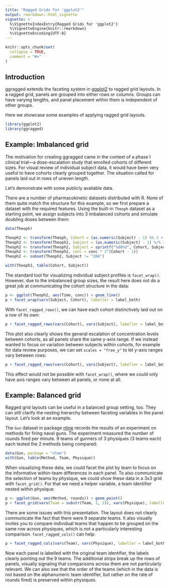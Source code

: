 ```yaml
---
title: "Ragged Grids for 'ggplot2'"
output: rmarkdown::html_vignette
vignette: >
  %\VignetteIndexEntry{Ragged Grids for 'ggplot2'}
  %\VignetteEngine{knitr::rmarkdown}
  %\VignetteEncoding{UTF-8}
---
```


```r
knitr::opts_chunk$set(
  collapse = TRUE,
  comment = "#>"
)
```

## Introduction

ggragged extends the faceting system in [ggplot2](https://cran.r-project.org/package=ggplot2)
to ragged grid layouts. In a ragged grid, panels are grouped into either rows or columns.
Groups can have varying lengths, and panel placement within them is independent of other
groups.

Here we showcase some examples of applying ragged grid layouts.

```r
library(ggplot2)
library(ggragged)
```

## Example: Imbalanced grid

The motivation for creating ggragged came in the context of a phase I clinical
trial---a dose-escalation study that enrolled cohorts of different sizes.
For visual review of individual subject data, it would have been very useful to have
cohorts clearly grouped together. The situation called for panels laid out in rows of
uneven length.

Let's demonstrate with some publicly available data.

There are a number of pharmacokinetic datasets distributed with R. None of them quite
match the structure for this example, so we first prepare a dataset with
the required features. Using the built-in `Theoph` dataset as a starting point,
we assign subjects into 3 imbalanced cohorts and simulate doubling doses between them:

```r
data(Theoph)

Theoph2 <- transform(Theoph, Cohort = (as.numeric(Subject) - 1) %% 3 + 1)
Theoph2 <- transform(Theoph2, Subject = (as.numeric(Subject) - 1) %/% 3 + 1)
Theoph2 <- transform(Theoph2, Subject = sprintf("%d0%d", Cohort, Subject))
Theoph2 <- transform(Theoph2, conc = conc * 2^(Cohort - 1))
Theoph2 <- subset(Theoph2, Subject != "204")

with(Theoph2, table(Cohort, Subject))
```

The standard tool for visualizing individual subject profiles is `facet_wrap()`.
However, due to the imbalanced group sizes, the result here does not do a great
job at communicating the cohort structure in the data:

```r
p <- ggplot(Theoph2, aes(Time, conc)) + geom_line()
p + facet_wrap(vars(Subject, Cohort), labeller = label_both)
```

With `facet_ragged_rows()`, we can have each cohort distinctively laid out
on a row of its own:

```r
p + facet_ragged_rows(vars(Cohort), vars(Subject), labeller = label_both)
```

This plot also clearly shows the general escalation of concentration levels between
cohorts, as all panels share the same y-axis range. If we instead wanted to focus
on variation between subjects within cohorts, for example for data review purposes,
we can set `scales = "free_y"` to let y-axis ranges vary between rows:

```r
p + facet_ragged_rows(vars(Cohort), vars(Subject), labeller = label_both, scales = "free_y")
```

This effect would not be possible with `facet_wrap()`, where we could only have
axis ranges vary between all panels, or none at all.

## Example: Balanced grid

Ragged grid layouts can be useful in a balanced group setting, too. They can still
clarify the nesting hierarchy between faceting variables in the panel layout.
Let's look at an example.

The `Gun` dataset in package [nlme](https://cran.r-project.org/package=nlme)
records the results of an experiment on methods for firing naval guns.
The experiment measured the number of rounds fired per minute.
9 teams of gunners of 3 physiques (3 teams each) each tested the 2 methods being compared:

```r
data(Gun, package = "nlme")
with(Gun, table(Method, Team, Physique))
```

When visualizing these data, we could facet the plot by team to focus on the
informative within-team differences in each panel. To also communicate
the selection of teams by physique, we could show these data in a 3x3
grid with `facet_grid()`. For that we need a helper variable,
a team identifier nested within physique:

```r
p <- ggplot(Gun, aes(Method, rounds)) + geom_point()
p + facet_grid(vars(Team = substr(Team, 1, 2)), vars(Physique), labeller = label_both)
```

There are some issues with this presentation.
The layout does not clearly communicate the fact that there were 9 separate teams.
It also visually invites you to compare individual teams that happen to be grouped on
the same row across physiques, which is not a particularly interesting comparison.
`facet_ragged_cols()` can help:

```r
p + facet_ragged_cols(vars(Team), vars(Physique), labeller = label_both)
```

Now each panel is labelled with the original team identifier, the labels clearly
pointing out the 9 teams. The additional strips break up the rows of panels,
visually signaling that comparisons across them are not particularly relevant.
We can also see that the order of the teams (which in the data is not based on
the alphanumeric team identifier, but rather on the rate of rounds fired)
is preserved within physiques.
